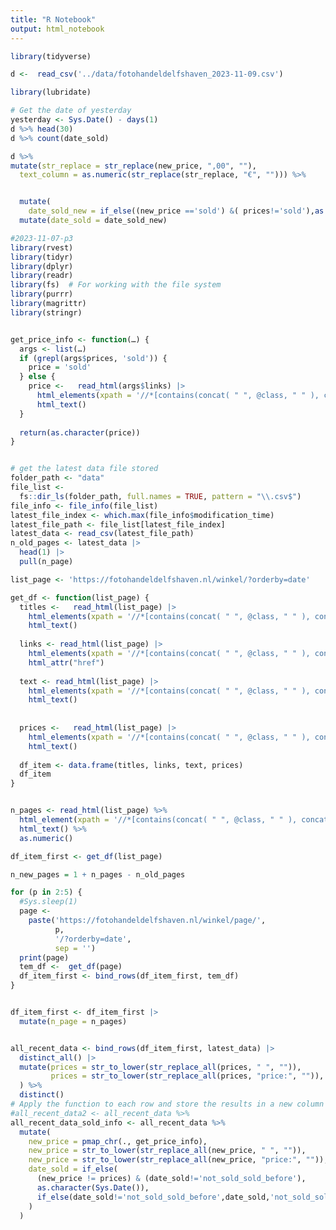 ```yaml
---
title: "R Notebook"
output: html_notebook
---
```


```r
library(tidyverse)
```

```r
d <-  read_csv('../data/fotohandeldelfshaven_2023-11-09.csv')
```

```r

library(lubridate)

# Get the date of yesterday
yesterday <- Sys.Date() - days(1)
d %>% head(30)
d %>% count(date_sold)

d %>% 
mutate(str_replace = str_replace(new_price, ",00", ""),
  text_column = as.numeric(str_replace(str_replace, "€", ""))) %>% 


  mutate(
    date_sold_new = if_else((new_price =='sold') &( prices!='sold'),as.character(Sys.Date()),date_sold)) %>% 
  mutate(date_sold = date_sold_new)
```

```r

#2023-11-07-p3
library(rvest)
library(tidyr)
library(dplyr)
library(readr)
library(fs)  # For working with the file system
library(purrr)
library(magrittr)
library(stringr)


get_price_info <- function(…) {
  args <- list(…)
  if (grepl(args$prices, 'sold')) {
    price = 'sold'
  } else {
    price <-   read_html(args$links) |>
      html_elements(xpath = '//*[contains(concat( " ", @class, " " ), concat( " ", "price", " " ))]') |>
      html_text()
  }
  
  return(as.character(price))
}


# get the latest data file stored
folder_path <- "data"
file_list <-
  fs::dir_ls(folder_path, full.names = TRUE, pattern = "\\.csv$")
file_info <- file_info(file_list)
latest_file_index <- which.max(file_info$modification_time)
latest_file_path <- file_list[latest_file_index]
latest_data <- read_csv(latest_file_path)
n_old_pages <- latest_data |>
  head(1) |>
  pull(n_page)

list_page <- 'https://fotohandeldelfshaven.nl/winkel/?orderby=date'

get_df <- function(list_page) {
  titles <-   read_html(list_page) |>
    html_elements(xpath = '//*[contains(concat( " ", @class, " " ), concat( " ", "woocommerce-loop-product__title", " " ))]') |>
    html_text()
  
  links <- read_html(list_page) |>
    html_elements(xpath = '//*[contains(concat( " ", @class, " " ), concat( " ", "hongo-LoopProduct-link", " " ))]') |>
    html_attr("href")
  
  text <- read_html(list_page) |>
    html_elements(xpath = '//*[contains(concat( " ", @class, " " ), concat( " ", "product-content-wrap", " " ))]') |>
    html_text()
  
  
  prices <-   read_html(list_page) |>
    html_elements(xpath = '//*[contains(concat( " ", @class, " " ), concat( " ", "price", " " ))]') |>
    html_text()
  
  df_item <- data.frame(titles, links, text, prices)
  df_item
}


n_pages <- read_html(list_page) %>%
  html_element(xpath = '//*[contains(concat( " ", @class, " " ), concat( " ", "page-numbers", " " )) and (((count(preceding-sibling::*) + 1) = 6) and parent::*)]') %>%
  html_text() %>%
  as.numeric()

df_item_first <- get_df(list_page)

n_new_pages = 1 + n_pages - n_old_pages

for (p in 2:5) {
  #Sys.sleep(1)
  page <-
    paste('https://fotohandeldelfshaven.nl/winkel/page/',
          p,
          '/?orderby=date',
          sep = '')
  print(page)
  tem_df <-  get_df(page)
  df_item_first <- bind_rows(df_item_first, tem_df)
}


df_item_first <- df_item_first |>
  mutate(n_page = n_pages)


all_recent_data <- bind_rows(df_item_first, latest_data) |>
  distinct_all() |>
  mutate(prices = str_to_lower(str_replace_all(prices, " ", "")),
         prices = str_to_lower(str_replace_all(prices, "price:", "")),
  ) %>% 
  distinct()
# Apply the function to each row and store the results in a new column
#all_recent_data2 <- all_recent_data %>%
all_recent_data_sold_info <- all_recent_data %>%
  mutate(
    new_price = pmap_chr(., get_price_info),
    new_price = str_to_lower(str_replace_all(new_price, " ", "")),
    new_price = str_to_lower(str_replace_all(new_price, "price:", "")),
    date_sold = if_else(
      (new_price != prices) & (date_sold!='not_sold_sold_before'),
      as.character(Sys.Date()),
      if_else(date_sold!='not_sold_sold_before',date_sold,'not_sold_sold_before')
    )
  )
```
